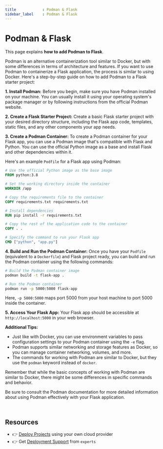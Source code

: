 ```yaml
---
title            : Podman & Flask
sidebar_label    : Podman & Flask
---
```


# Podman & Flask

This page explains **how to add Podman to Flask**. 

Podman is an alternative containerization tool similar to Docker, but with some differences in terms of architecture and features. If you want to use Podman to containerize a Flask application, the process is similar to using Docker. Here's a step-by-step guide on how to add Podman to a Flask starter project:

**1. Install Podman:**
Before you begin, make sure you have Podman installed on your machine. You can usually install it using your operating system's package manager or by following instructions from the official Podman website.

**2. Create a Flask Starter Project:**
Create a basic Flask starter project with your desired directory structure, including the Flask app code, templates, static files, and any other components your app needs.

**3. Create a Podman Container:**
To create a Podman container for your Flask app, you can use a Podman image that's compatible with Flask and Python. You can use the official Python image as a base and install Flask and other dependencies within it.

Here's an example `Podfile` for a Flask app using Podman:

```Dockerfile
# Use the official Python image as the base image
FROM python:3.8

# Set the working directory inside the container
WORKDIR /app

# Copy the requirements file to the container
COPY requirements.txt requirements.txt

# Install dependencies
RUN pip install -r requirements.txt

# Copy the rest of the application code to the container
COPY . .

# Specify the command to run your Flask app
CMD ["python", "app.py"]
```

**4. Build and Run the Podman Container:**
Once you have your `Podfile` (equivalent to a `Dockerfile`) and Flask project ready, you can build and run the Podman container using the following commands:

```bash
# Build the Podman container image
podman build -t flask-app .

# Run the Podman container
podman run -p 5000:5000 flask-app
```

Here, `-p 5000:5000` maps port 5000 from your host machine to port 5000 inside the container.

**5. Access Your Flask App:**
Your Flask app should be accessible at `http://localhost:5000` in your web browser.

**Additional Tips:**

- Just like with Docker, you can use environment variables to pass configuration settings to your Podman container using the `-e` flag.
- Podman supports similar networking and storage features as Docker, so you can manage container networking, volumes, and more.
- The commands for working with Podman are similar to Docker, but they use the `podman` keyword instead of `docker`.

Remember that while the basic concepts of working with Podman are similar to Docker, there might be some differences in specific commands and behavior.

Be sure to consult the Podman documentation for more detailed information about using Podman effectively with your Flask application.

<br />

## Resources

- 👉 [Deploy Projects](https://deploypro.dev/) using your own cloud provider
- 👉 Get [Deployment Support](https://deploypro.dev/support/) from `experts` 
